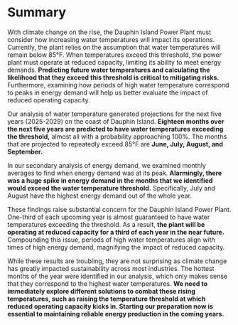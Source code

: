 # Summary

With climate change on the rise, the Dauphin Island Power Plant must consider how increasing water temperatures will impact its operations. Currently, the plant relies on the assumption that water temperatures will remain below 85°F. When temperatures exceed this threshold, the power plant must operate at reduced capacity, limiting its ability to meet energy demands. **Predicting future water temperatures and calculating the likelihood that they exceed this threshold is critical to mitigating risks.** Furthermore, examining how periods of high water temperature correspond to peaks in energy demand will help us better evaluate the impact of reduced operating capacity.

Our analysis of water temperature generated projections for the next five years (2025-2029) on the coast of Dauphin Island. **Eighteen months over the next five years are predicted to have water temperatures exceeding the threshold,** almost all with a probability approaching 100%. The months that are projected to repeatedly exceed 85°F are **June, July, August, and September.**

In our secondary analysis of energy demand, we examined monthly averages to find when energy demand was at its peak. **Alarmingly, there was a huge spike in energy demand in the months that we identified would exceed the water temperature threshold.** Specifically, July and August have the highest energy demand out of the whole year.

These findings raise substantial concern for the Dauphin Island Power Plant. One-third of each upcoming year is almost guaranteed to have water temperatures exceeding the threshold. As a result, **the plant will be operating at reduced capacity for a third of each year in the near future.** Compounding this issue, periods of high water temperatures align with times of high energy demand, magnifying the impact of reduced capacity. 

While these results are troubling, they are not surprising as climate change has greatly impacted sustainability across most industries. The hottest months of the year were identified in our analysis, which only makes sense that they correspond to the highest water temperatures. **We need to immediately explore different solutions to combat these rising temperatures, such as raising the temperature threshold at which reduced operating capacity kicks in. Starting our preparation now is essential to maintaining reliable energy production in the coming years.**
